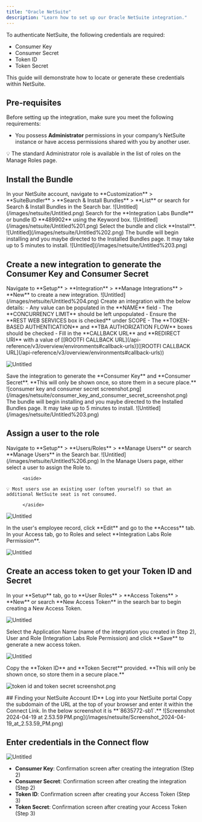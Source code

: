 ```yaml
---
title: "Oracle NetSuite"
description: "Learn how to set up our Oracle NetSuite integration."
---
```


To authenticate NetSuite, the following credentials are required:

- Consumer Key
- Consumer Secret
- Token ID
- Token Secret

This guide will demonstrate how to locate or generate these credentials within NetSuite.

## Pre-requisites

Before setting up the integration, make sure you meet the following requirements:

- You possess **Administrator** permissions in your company’s NetSuite instance or have access permissions shared with you by another user.

<aside>
💡 The standard Administrator role is available in the list of roles on the Manage Roles page.

</aside>

## Install the Bundle

<Steps>
  <Step title="First Step">
    In your NetSuite account, navigate to **Customization** > **SuiteBundler** > **Search & Install Bundles** > **List** or search for Search & Install Bundles in the Search bar.
    ![Untitled](/images/netsuite/Untitled.png)
  </Step>
  <Step title="Second Step">Search for the **Integration Labs Bundle** or bundle ID **489902** using the Keyword box. ![Untitled](/images/netsuite/Untitled%201.png)</Step>
  <Step title="Third Step">Select the bundle and click **Install**. ![Untitled](/images/netsuite/Untitled%202.png)</Step>
  <Step title="Fourth Step">
    The bundle will begin installing and you maybe directed to the Installed Bundles page. It may take up to 5 minutes to install. ![Untitled](/images/netsuite/Untitled%203.png)
  </Step>
</Steps>

## Create a new integration to generate the Consumer Key and Consumer Secret

<Steps>
  <Step title="First Step">
  Navigate to **Setup** > **Integration** > **Manage Integrations** > **New** to create a new integration. ![Untitled](/images/netsuite/Untitled%204.png)
  </Step>
  <Step title="Second Step">
   Create an integration with the below details:
   - Any value can be populated in the **NAME** field
   - The **CONCURRENCY LIMIT** should be left unpopulated
   - Ensure the **REST WEB SERVICES box is checked** under SCOPE
   - The **TOKEN-BASED AUTHENTICATION** and **TBA AUTHORIZATION FLOW** boxes should be checked
   - Fill in the **CALLBACK URL** and **REDIRECT URI** with a value of [[ROOTFI CALLBACK URL](/api-reference/v3/overview/environments#callback-urls)]([ROOTFI CALLBACK URL](/api-reference/v3/overview/environments#callback-urls))

![Untitled](/images/netsuite/Untitled%205.png)

  </Step>
  <Step title="Third Step">
   Save the integration to generate the **Consumer Key** and **Consumer Secret**. **This will only be shown once, so store them in a secure place.**
  ![consumer key and consumer secret screenshot.png](/images/netsuite/consumer_key_and_consumer_secret_screenshot.png)
  </Step>
  <Step title="Fourth Step">
    The bundle will begin installing and you maybe directed to the Installed Bundles page. It may take up to 5 minutes to install. ![Untitled](/images/netsuite/Untitled%203.png)
  </Step>
</Steps>

## Assign a user to the role

<Steps>
<Step title="First Step">
Navigate to **Setup** > **Users/Roles** > **Manage Users** or search **Manage Users** in the Search bar.
![Untitled](/images/netsuite/Untitled%206.png)
</Step>
<Step title="Second Step">
In the Manage Users page, either select a user to assign the Role to.

          <aside>

    💡 Most users use an existing user (often yourself) so that an additional NetSuite seat is not consumed.

          </aside>

![Untitled](/images/netsuite/Untitled%207.png)

</Step>
<Step title="Third Step">
In the user's employee record, click **Edit** and go to the **Access** tab. In your Access tab, go to Roles and select **Integration Labs Role Permission**.

![Untitled](/images/netsuite/Untitled%208.png)

</Step>
</Steps>

## Create an access token to get your Token ID and Secret

<Steps>
<Step title="First Step">
In your **Setup** tab, go to **User Roles** > **Access Tokens** > **New** or search **New Access Token** in the search bar to begin creating a New Access Token.

![Untitled](/images/netsuite/Untitled%209.png)

</Step>
<Step title="Second Step">
Select the Application Name (name of the integration you created in Step 2), User and Role (Integration Labs Role Permission) and click **Save** to generate a new access token.

![Untitled](/images/netsuite/Untitled%2010.png)

</Step>
<Step title="Third Step">
Copy the **Token ID** and **Token Secret** provided. **This will only be shown once, so store them in a secure place.**

![token id and token secret screenshot.png](/images/netsuite/token_id_and_token_secret_screenshot.png)

</Step>
</Steps>
## Finding your NetSuite Account ID**

<Steps>
  <Step title="First Step">Log into your NetSuite portal</Step>
  <Step title="Second Step">
    Copy the subdomain of the URL at the top of your browser and enter it within the Connect Link. In the below screenshot it is **`8635772-sb1`.** ![Screenshot 2024-04-19 at
    2.53.59 PM.png](/images/netsuite/Screenshot_2024-04-19_at_2.53.59_PM.png)
  </Step>
</Steps>

## Enter credentials in the Connect flow

![Untitled](/images/netsuite/Untitled%2011.png)

- **Consumer Key**: Confirmation screen after creating the integration (Step 2)
- **Consumer Secret**: Confirmation screen after creating the integration (Step 2)
- **Token ID**: Confirmation screen after creating your Access Token (Step 3)
- **Token Secret**: Confirmation screen after creating your Access Token (Step 3)
